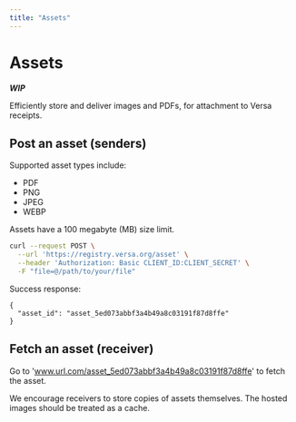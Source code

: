 ```yaml
---
title: "Assets"
---
```


# Assets

**_WIP_**

Efficiently store and deliver images and PDFs, for attachment to Versa receipts.

## Post an asset (senders)

Supported asset types include:

- PDF
- PNG
- JPEG
- WEBP

Assets have a 100 megabyte (MB) size limit.

```bash
curl --request POST \
  --url 'https://registry.versa.org/asset' \
  --header 'Authorization: Basic CLIENT_ID:CLIENT_SECRET' \
  -F "file=@/path/to/your/file"
```

Success response:

```
{
  "asset_id": "asset_5ed073abbf3a4b49a8c03191f87d8ffe"
}
```

## Fetch an asset (receiver)

Go to 'www.url.com/asset_5ed073abbf3a4b49a8c03191f87d8ffe' to fetch the asset.

We encourage receivers to store copies of assets themselves. The hosted images should be treated as a cache.
